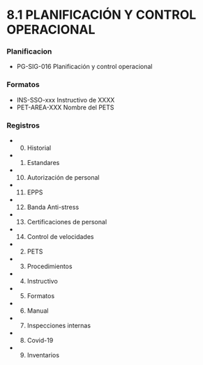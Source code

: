 # 8.1 PLANIFICACIÓN Y CONTROL OPERACIONAL

### Planificacion
  - PG-SIG-016 Planificación y control operacional

### Formatos
  - INS-SSO-xxx  Instructivo de XXXX
  - PET-AREA-XXX Nombre del PETS

### Registros

  - 0. Historial
  - 1. Estandares
  - 10. Autorización de personal
  - 11. EPPS
  - 12. Banda Anti-stress
  - 13. Certificaciones de personal
  - 14. Control de velocidades
  - 2. PETS
  - 3. Procedimientos
  - 4. Instructivo
  - 5. Formatos
  - 6. Manual
  - 7. Inspecciones internas
  - 8. Covid-19
  - 9. Inventarios
